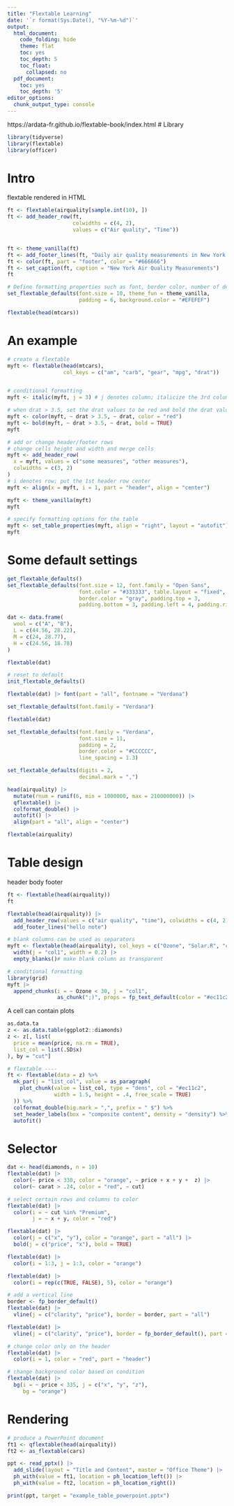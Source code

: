 ```yaml
---
title: "Flextable Learning"
date: '`r format(Sys.Date(), "%Y-%m-%d")`'
output:
  html_document:
    code_folding: hide
    theme: flat
    toc: yes
    toc_depth: 5
    toc_float:
      collapsed: no
  pdf_document:
    toc: yes
    toc_depth: '5'
editor_options:
  chunk_output_type: console
---
```

https://ardata-fr.github.io/flextable-book/index.html
# Library
```r
library(tidyverse)
library(flextable)
library(officer)
```

# Intro
flextable rendered in HTML
```r
ft <- flextable(airquality[sample.int(10), ])
ft <- add_header_row(ft,
                     colwidths = c(4, 2),
                     values = c("Air quality", "Time"))


ft <- theme_vanilla(ft)
ft <- add_footer_lines(ft, "Daily air quality measurements in New York, May to September 1973.")
ft <- color(ft, part = "footer", color = "#666666")
ft <- set_caption(ft, caption = "New York Air Quality Measurements")
ft
```

```r
# Define formatting properties such as font, border color, number of decimals
set_flextable_defaults(font.size = 10, theme_fun = theme_vanilla,
                       padding = 6, background.color = "#EFEFEF")

flextable(head(mtcars))
```

# An example
```r
# create a flextable
myft <- flextable(head(mtcars),
                  col_keys = c("am", "carb", "gear", "mpg", "drat"))


# conditional formatting
myft <- italic(myft, j = 3) # j denotes column; italicize the 3rd column, excluding header

# when drat > 3.5, set the drat values to be red and bold the drat values
myft <- color(myft, ~ drat > 3.5, ~ drat, color = "red")
myft <- bold(myft, ~ drat > 3.5, ~ drat, bold = TRUE)
myft

# add or change header/footer rows
# change cells height and width and merge cells
myft <- add_header_row(
  x = myft, values = c("some measures", "other measures"),
  colwidths = c(3, 2)
)
# i denotes row; put the 1st header row center
myft <- align(x = myft, i = 1, part = "header", align = "center")

myft <- theme_vanilla(myft)
myft

# specify formatting options for the table
myft <- set_table_properties(myft, align = "right", layout = "autofit")
myft
```

# Some default settings
```r
get_flextable_defaults()
set_flextable_defaults(font.size = 12, font.family = "Open Sans",
                       font.color = "#333333", table.layout = "fixed",
                       border.color = "gray", padding.top = 3,
                       padding.bottom = 3, padding.left = 4, padding.right = 4)

dat <- data.frame(
  wool = c("A", "B"),
  L = c(44.56, 28.22), 
  M = c(24, 28.77), 
  H = c(24.56, 18.78)
)

flextable(dat)

# reset to default
init_flextable_defaults()
```

```r
flextable(dat) |> font(part = "all", fontname = "Verdana")

set_flextable_defaults(font.family = "Verdana")

flextable(dat)

set_flextable_defaults(font.family = "Verdana",
                       font.size = 11,
                       padding = 2,
                       border.color = "#CCCCCC",
                       line_spacing = 1.3)

```

```r
set_flextable_defaults(digits = 2,
                       decimal.mark = ",")

head(airquality) |> 
  mutate(rnum = runif(6, min = 1000000, max = 210000000)) |> 
  qflextable() |> 
  colformat_double() |> 
  autofit() |> 
  align(part = "all", align = "center")

flextable(airquality)
```

# Table design
header
body
footer
```r
ft <- flextable(head(airquality))
ft

flextable(head(airquality)) |> 
  add_header_row(values = c("air quality", "time"), colwidths = c(4, 2)) |> 
  add_footer_lines("hello note")

# blank columns can be used as separators
myft <- flextable(head(airquality), col_keys = c("Ozone", "Solar.R", "col1", "Month", "Day")) |> 
  width(j = "col1", width = 0.2) |> 
  empty_blanks()# make blank column as transparent

# conditional formatting
library(grid)
myft |> 
  append_chunks(i = ~ Ozone < 30, j = "col1",
                as_chunk(";)", props = fp_text_default(color = "#ec11c2")))

```

A cell can contain plots
```r
as.data.ta
z <- as.data.table(ggplot2::diamonds)
z <- z[, list(
  price = mean(price, na.rm = TRUE),
  list_col = list(.SD$x)
), by = "cut"]

# flextable ----
ft <- flextable(data = z) %>%
  mk_par(j = "list_col", value = as_paragraph(
    plot_chunk(value = list_col, type = "dens", col = "#ec11c2", 
               width = 1.5, height = .4, free_scale = TRUE)
  )) %>%
  colformat_double(big.mark = ",", prefix = " $") %>% 
  set_header_labels(box = "composite content", density = "density") %>% 
  autofit()

```

# Selector
```r
dat <- head(diamonds, n = 10)
flextable(dat) |> 
  color(~ price < 330, color = "orange", ~ price + x + y +  z) |> 
  color(~ carat > .24, color = "red", ~ cut)

# select certain rows and columns to color
flextable(dat) |> 
  color(i = ~ cut %in% "Premium",
        j = ~ x + y, color = "red")

flextable(dat) |> 
  color(j = c("x", "y"), color = "orange", part = "all") |> 
  bold(j = c("price", "x"), bold = TRUE)

flextable(dat) |> 
  color(i = 1:3, j = 1:3, color = "orange")

flextable(dat) |> 
  color(i = rep(c(TRUE, FALSE), 5), color = "orange")

# add a vertical line
border <- fp_border_default()
flextable(dat) |> 
  vline(j = c("clarity", "price"), border = border, part = "all")

flextable(dat) |> 
  vline(j = c("clarity", "price"), border = fp_border_default(), part = "all")

# change color only on the header
flextable(dat) |> 
  color(i = 1, color = "red", part = "header")

# change background color based on condition
flextable(dat) |> 
  bg(i = ~ price < 335, j = c("x", "y", "z"),
     bg = "orange")

``` 

# Rendering
```r
# produce a PowerPoint document
ft1 <- qflextable(head(airquality))
ft2 <- as_flextable(cars)

ppt <- read_pptx() |> 
  add_slide(layout = "Title and Content", master = "Office Theme") |> 
  ph_with(value = ft1, location = ph_location_left()) |> 
  ph_with(value = ft2, location = ph_location_right())

print(ppt, target = "example_table_powerpoint.pptx")
```

